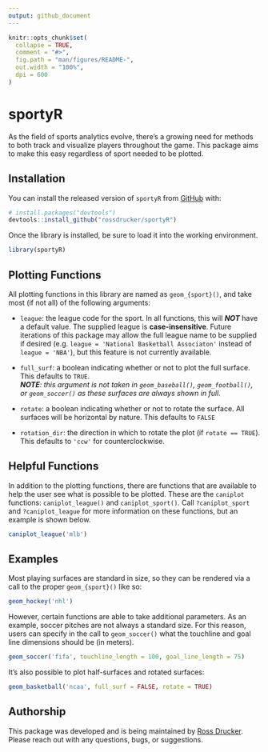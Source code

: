 ```yaml
---
output: github_document
---
```


<!-- README.md is generated from README.Rmd. Please edit that file -->

```r
knitr::opts_chunk$set(
  collapse = TRUE,
  comment = "#>",
  fig.path = "man/figures/README-",
  out.width = "100%",
  dpi = 600
)
```

# sportyR

<!-- badges: start -->
<!-- badges: end -->

As the field of sports analytics evolve, there's a growing need for methods to both track and visualize players throughout the game. This package aims to make this easy regardless of sport needed to be plotted.

## Installation

You can install the released version of `sportyR` from [GitHub]() with:

``` r
# install.packages("devtools")
devtools::install_github("rossdrucker/sportyR")
```

Once the library is installed, be sure to load it into the working environment.

```r
library(sportyR)
```


## Plotting Functions

All plotting functions in this library are named as `geom_{sport}()`, and take most (if not all) of the following arguments:

 - `league`: the league code for the sport. In all functions, this will ***NOT*** have a default value. The supplied league is **case-insensitive**. Future iterations of this package may allow the full league name to be supplied if desired (e.g. `league = 'National Basketball Associaton'` instead of `league = 'NBA'`), but this feature is not currently available.
 
 - `full_surf`: a boolean indicating whether or not to plot the full surface. This defaults to `TRUE`. <br>
   ***NOTE**: this argument is not taken in `geom_baseball()`, `geom_football()`, or `geom_soccer()` as these surfaces are always shown in full.*
 
 - `rotate`: a boolean indicating whether or not to rotate the surface. All surfaces will be horizontal by nature. This defaults to `FALSE`
 
 - `rotation_dir`: the direction in which to rotate the plot (if `rotate == TRUE`). This defaults to `'ccw'` for counterclockwise.

## Helpful Functions

In addition to the plotting functions, there are functions that are available to help the user see what is possible to be plotted. These are the `caniplot` functions: `caniplot_league()` and `caniplot_sport()`. Call `?caniplot_sport` and `?caniplot_league` for more information on these functions, but an example is shown below.

```r
caniplot_league('mlb')
```

## Examples

Most playing surfaces are standard in size, so they can be rendered via a call to the proper `geom_{sport}()` like so:

```r
geom_hockey('nhl')
```

However, certain functions are able to take additional parameters. As an example, soccer pitches are not always a standard size. For this reason, users can specify in the call to `geom_soccer()` what the touchline and goal line dimensions should be (in meters).

```r
geom_soccer('fifa', touchline_length = 100, goal_line_length = 75)
```

It's also possible to plot half-surfaces and rotated surfaces:

```r
geom_basketball('ncaa', full_surf = FALSE, rotate = TRUE)
```

## Authorship

This package was developed and is being maintained by [Ross Drucker](https://github.com/rossdrucker). Please reach out with any questions, bugs, or suggestions.
